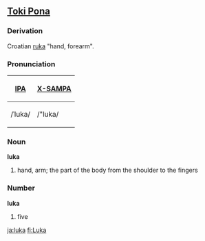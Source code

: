 == [[Toki Pona]] == 
===Derivation===
Croatian [[ruka]] "hand, forearm".

===Pronunciation===
{| border=1 cellpadding=5
! [[w:International Phonetic Alphabet|IPA]] !! [[w:X-SAMPA|X-SAMPA]]
|-
| /ˈluka/ || /"luka/
|}

=== Noun === 
'''luka'''
# hand, arm; the part of the body from the shoulder to the fingers

=== Number ===
'''luka''' 
# five

[[ja:luka]]
[[fi:Luka]]